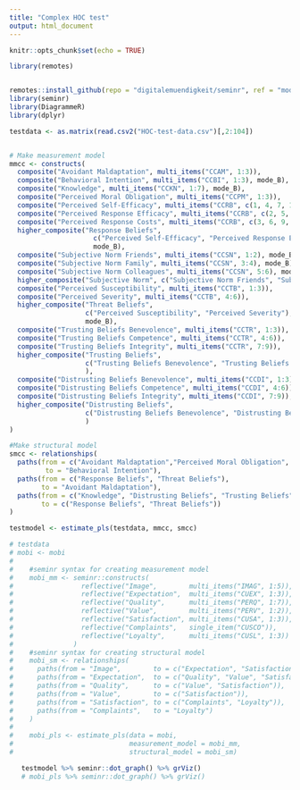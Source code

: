 ```yaml
---
title: "Complex HOC test"
output: html_document
---
```


```r
knitr::opts_chunk$set(echo = TRUE)

library(remotes)


remotes::install_github(repo = "digitalemuendigkeit/seminr", ref = "model-viz")
library(seminr)
library(DiagrammeR)
library(dplyr)
```


```r
testdata <- as.matrix(read.csv2("HOC-test-data.csv")[,2:104])


# Make measurement model
mmcc <- constructs(
  composite("Avoidant Maldaptation", multi_items("CCAM", 1:3)),
  composite("Behavioral Intention", multi_items("CCBI", 1:3), mode_B),
  composite("Knowledge", multi_items("CCKN", 1:7), mode_B),
  composite("Perceived Moral Obligation", multi_items("CCPM", 1:3)),
  composite("Perceived Self-Efficacy", multi_items("CCRB", c(1, 4, 7, 10))),
  composite("Perceived Response Efficacy", multi_items("CCRB", c(2, 5, 8, 11))),
  composite("Perceived Response Costs", multi_items("CCRB", c(3, 6, 9, 12))),
  higher_composite("Response Beliefs",
                     c("Perceived Self-Efficacy", "Perceived Response Efficacy", "Perceived Response Costs"),
                     mode_B),
  composite("Subjective Norm Friends", multi_items("CCSN", 1:2), mode_B),
  composite("Subjective Norm Family", multi_items("CCSN", 3:4), mode_B),
  composite("Subjective Norm Colleagues", multi_items("CCSN", 5:6), mode_B),
  higher_composite("Subjective Norm", c("Subjective Norm Friends", "Subjective Norm Family", "Subjective Norm Colleagues"), mode_B),
  composite("Perceived Susceptibility", multi_items("CCTB", 1:3)),
  composite("Perceived Severity", multi_items("CCTB", 4:6)),
  higher_composite("Threat Beliefs",
                   c("Perceived Susceptibility", "Perceived Severity"),
                   mode_B),
  composite("Trusting Beliefs Benevolence", multi_items("CCTR", 1:3)),
  composite("Trusting Beliefs Competence", multi_items("CCTR", 4:6)),
  composite("Trusting Beliefs Integrity", multi_items("CCTR", 7:9)),
  higher_composite("Trusting Beliefs",
                   c("Trusting Beliefs Benevolence", "Trusting Beliefs Competence", "Trusting Beliefs Integrity"),
                   ),
  composite("Distrusting Beliefs Benevolence", multi_items("CCDI", 1:3)),
  composite("Distrusting Beliefs Competence", multi_items("CCDI", 4:6)),
  composite("Distrusting Beliefs Integrity", multi_items("CCDI", 7:9)),
  higher_composite("Distrusting Beliefs",
                   c("Distrusting Beliefs Benevolence", "Distrusting Beliefs Competence", "Distrusting Beliefs Integrity"),
                   )
)

#Make structural model
smcc <- relationships(
  paths(from = c("Avoidant Maldaptation","Perceived Moral Obligation", "Response Beliefs", "Subjective Norm", "Threat Beliefs"),
         to = "Behavioral Intention"),
  paths(from = c("Response Beliefs", "Threat Beliefs"),
        to = "Avoidant Maldaptation"),
  paths(from = c("Knowledge", "Distrusting Beliefs", "Trusting Beliefs"),
        to = c("Response Beliefs", "Threat Beliefs"))
)

testmodel <- estimate_pls(testdata, mmcc, smcc)

# testdata
# mobi <- mobi
# 
#    #seminr syntax for creating measurement model
#    mobi_mm <- seminr::constructs(
#                 reflective("Image",        multi_items("IMAG", 1:5)),
#                 reflective("Expectation",  multi_items("CUEX", 1:3)),
#                 reflective("Quality",      multi_items("PERQ", 1:7)),
#                 reflective("Value",        multi_items("PERV", 1:2)),
#                 reflective("Satisfaction", multi_items("CUSA", 1:3)),
#                 reflective("Complaints",   single_item("CUSCO")),
#                 reflective("Loyalty",      multi_items("CUSL", 1:3))
#               )
#    #seminr syntax for creating structural model
#    mobi_sm <- relationships(
#      paths(from = "Image",        to = c("Expectation", "Satisfaction", "Loyalty")),
#      paths(from = "Expectation",  to = c("Quality", "Value", "Satisfaction")),
#      paths(from = "Quality",      to = c("Value", "Satisfaction")),
#      paths(from = "Value",        to = c("Satisfaction")),
#      paths(from = "Satisfaction", to = c("Complaints", "Loyalty")),
#      paths(from = "Complaints",   to = "Loyalty")
#    )
# 
#    mobi_pls <- estimate_pls(data = mobi,
#                             measurement_model = mobi_mm,
#                             structural_model = mobi_sm)


```

```r
   testmodel %>% seminr::dot_graph() %>% grViz() 
   # mobi_pls %>% seminr::dot_graph() %>% grViz() 
```


